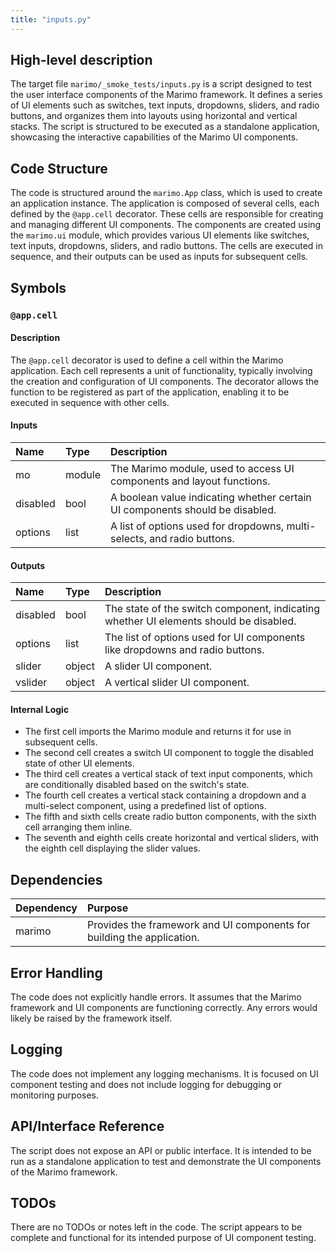 ```yaml
---
title: "inputs.py"
---
```


## High-level description

The target file `marimo/_smoke_tests/inputs.py` is a script designed to test the user interface components of the Marimo framework. It defines a series of UI elements such as switches, text inputs, dropdowns, sliders, and radio buttons, and organizes them into layouts using horizontal and vertical stacks. The script is structured to be executed as a standalone application, showcasing the interactive capabilities of the Marimo UI components.

## Code Structure

The code is structured around the `marimo.App` class, which is used to create an application instance. The application is composed of several cells, each defined by the `@app.cell` decorator. These cells are responsible for creating and managing different UI components. The components are created using the `marimo.ui` module, which provides various UI elements like switches, text inputs, dropdowns, sliders, and radio buttons. The cells are executed in sequence, and their outputs can be used as inputs for subsequent cells.

## Symbols

### `@app.cell`
#### Description
The `@app.cell` decorator is used to define a cell within the Marimo application. Each cell represents a unit of functionality, typically involving the creation and configuration of UI components. The decorator allows the function to be registered as part of the application, enabling it to be executed in sequence with other cells.

#### Inputs
| Name | Type | Description |
|:-----|:-----|:------------|
| mo | module | The Marimo module, used to access UI components and layout functions. |
| disabled | bool | A boolean value indicating whether certain UI components should be disabled. |
| options | list | A list of options used for dropdowns, multi-selects, and radio buttons. |

#### Outputs
| Name | Type | Description |
|:-----|:-----|:------------|
| disabled | bool | The state of the switch component, indicating whether UI elements should be disabled. |
| options | list | The list of options used for UI components like dropdowns and radio buttons. |
| slider | object | A slider UI component. |
| vslider | object | A vertical slider UI component. |

#### Internal Logic
- The first cell imports the Marimo module and returns it for use in subsequent cells.
- The second cell creates a switch UI component to toggle the disabled state of other UI elements.
- The third cell creates a vertical stack of text input components, which are conditionally disabled based on the switch's state.
- The fourth cell creates a vertical stack containing a dropdown and a multi-select component, using a predefined list of options.
- The fifth and sixth cells create radio button components, with the sixth cell arranging them inline.
- The seventh and eighth cells create horizontal and vertical sliders, with the eighth cell displaying the slider values.

## Dependencies

| Dependency | Purpose |
|:-----------|:--------|
| marimo | Provides the framework and UI components for building the application. |

## Error Handling

The code does not explicitly handle errors. It assumes that the Marimo framework and UI components are functioning correctly. Any errors would likely be raised by the framework itself.

## Logging

The code does not implement any logging mechanisms. It is focused on UI component testing and does not include logging for debugging or monitoring purposes.

## API/Interface Reference

The script does not expose an API or public interface. It is intended to be run as a standalone application to test and demonstrate the UI components of the Marimo framework.

## TODOs

There are no TODOs or notes left in the code. The script appears to be complete and functional for its intended purpose of UI component testing.